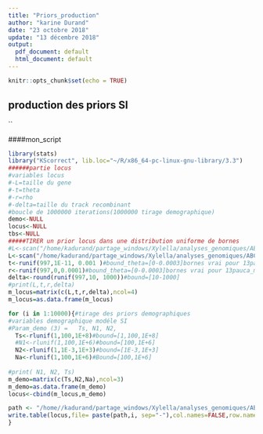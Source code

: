 ```yaml
---
title: "Priors_production"
author: "karine Durand"
date: "23 octobre 2018"
update: "13 décembre 2018"
output:
  pdf_document: default
  html_document: default
---
```


```r
knitr::opts_chunk$set(echo = TRUE)
```


## production des priors SI

``

####mon_script
```r
library(stats)
library("KScorrect", lib.loc="~/R/x86_64-pc-linux-gnu-library/3.3")
######partie locus 
#variables locus
#-L=taille du gene
#-t=theta
#-r=rho
#-delta=taille du track recombinant
#boucle de 1000000 iterations(1000000 tirage demographique)
demo<-NULL
locus<-NULL
tbs<-NULL
#####TIRER un prior locus dans une distribution uniforme de bornes 
#L<-scan("/home/kadurand/partage_windows/Xylella/analyses_genomiques/ABC/1368oRTHOLOGUES_summarystats/lenght")#bound_taille du gene[100-2500]
L<-scan("/home/kadurand/partage_windows/Xylella/analyses_genomiques/ABC/msms/lenght")#bound_taille du gene[100-2500]
t<-runif(997,1E-11, 0.001 )#bound_theta=[0-0.0003]bornes vrai pour 13pauca_multiplex augmenter la borne sup à 0.001]
r<-runif(997,0,0.0001)#bound_theta=[0-0.0003]bornes vrai pour 13pauca_multiplex augmenter la borne sup à 0.001]
delta<-round(runif(997,10, 1000))#bound=[10-1000]
#print(L,t,r,delta)
m_locus=matrix(c(L,t,r,delta),ncol=4)
m_locus=as.data.frame(m_locus)

for (i in 1:10000){#tirage des priors demographiques
#variables demographique modéle SI
#Param_demo (3) =   Ts, N1, N2,
  Ts<-rlunif(1,100,1E+8)#bound=[1,100,1E+8]
  #N1<-rlunif(1,100,1E+6)#bound=[100,1E+6]
  N2<-rlunif(1,1E-3,1E+3)#bound=[1E-3,1E+3]
  Na<-rlunif(1,100,1E+6)#Bound=[100,1E+6]
  
#print( N1, N2, Ts)
m_demo=matrix(c(Ts,N2,Na),ncol=3)
m_demo=as.data.frame(m_demo)
locus<-cbind(m_locus,m_demo)

path <- "/home//kadurand/partage_windows/Xylella/analyses_genomiques/ABC/msms/Priors_SI_msms/SI" 
write.table(locus,file= paste(path,i, sep="-"),col.names=FALSE,row.names =FALSE)
}
```

